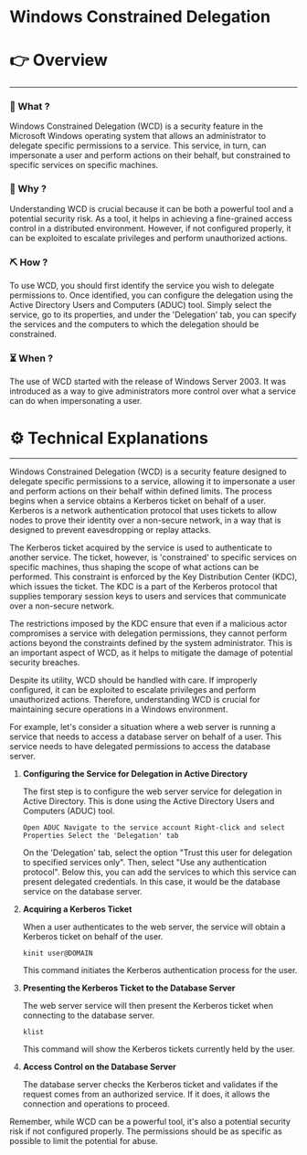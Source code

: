 # Windows Constrained Delegation


# 👉 Overview

---

### 👀 What ?

Windows Constrained Delegation (WCD) is a security feature in the Microsoft Windows operating system that allows an administrator to delegate specific permissions to a service. This service, in turn, can impersonate a user and perform actions on their behalf, but constrained to specific services on specific machines.


### 🧐 Why ?

Understanding WCD is crucial because it can be both a powerful tool and a potential security risk. As a tool, it helps in achieving a fine-grained access control in a distributed environment. However, if not configured properly, it can be exploited to escalate privileges and perform unauthorized actions.


### ⛏️ How ?

To use WCD, you should first identify the service you wish to delegate permissions to. Once identified, you can configure the delegation using the Active Directory Users and Computers (ADUC) tool. Simply select the service, go to its properties, and under the 'Delegation' tab, you can specify the services and the computers to which the delegation should be constrained.


### ⏳ When ?

The use of WCD started with the release of Windows Server 2003. It was introduced as a way to give administrators more control over what a service can do when impersonating a user.


# ⚙️ Technical Explanations

---

Windows Constrained Delegation (WCD) is a security feature designed to delegate specific permissions to a service, allowing it to impersonate a user and perform actions on their behalf within defined limits. The process begins when a service obtains a Kerberos ticket on behalf of a user. Kerberos is a network authentication protocol that uses tickets to allow nodes to prove their identity over a non-secure network, in a way that is designed to prevent eavesdropping or replay attacks.

The Kerberos ticket acquired by the service is used to authenticate to another service. The ticket, however, is 'constrained' to specific services on specific machines, thus shaping the scope of what actions can be performed. This constraint is enforced by the Key Distribution Center (KDC), which issues the ticket. The KDC is a part of the Kerberos protocol that supplies temporary session keys to users and services that communicate over a non-secure network.

The restrictions imposed by the KDC ensure that even if a malicious actor compromises a service with delegation permissions, they cannot perform actions beyond the constraints defined by the system administrator. This is an important aspect of WCD, as it helps to mitigate the damage of potential security breaches.

Despite its utility, WCD should be handled with care. If improperly configured, it can be exploited to escalate privileges and perform unauthorized actions. Therefore, understanding WCD is crucial for maintaining secure operations in a Windows environment.

For example, let's consider a situation where a web server is running a service that needs to access a database server on behalf of a user. This service needs to have delegated permissions to access the database server.

1. **Configuring the Service for Delegation in Active Directory**
    
    The first step is to configure the web server service for delegation in Active Directory. This is done using the Active Directory Users and Computers (ADUC) tool.
    
    ```
    Open ADUC Navigate to the service account Right-click and select Properties Select the 'Delegation' tab
    
    ```
    
    On the 'Delegation' tab, select the option "Trust this user for delegation to specified services only". Then, select "Use any authentication protocol". Below this, you can add the services to which this service can present delegated credentials. In this case, it would be the database service on the database server.
    
2. **Acquiring a Kerberos Ticket**
    
    When a user authenticates to the web server, the service will obtain a Kerberos ticket on behalf of the user.
    
    ```
    kinit user@DOMAIN
    
    ```
    
    This command initiates the Kerberos authentication process for the user.
    
3. **Presenting the Kerberos Ticket to the Database Server**
    
    The web server service will then present the Kerberos ticket when connecting to the database server.
    
    ```
    klist
    
    ```
    
    This command will show the Kerberos tickets currently held by the user.
    
4. **Access Control on the Database Server**
    
    The database server checks the Kerberos ticket and validates if the request comes from an authorized service. If it does, it allows the connection and operations to proceed.
    

Remember, while WCD can be a powerful tool, it's also a potential security risk if not configured properly. The permissions should be as specific as possible to limit the potential for abuse.

